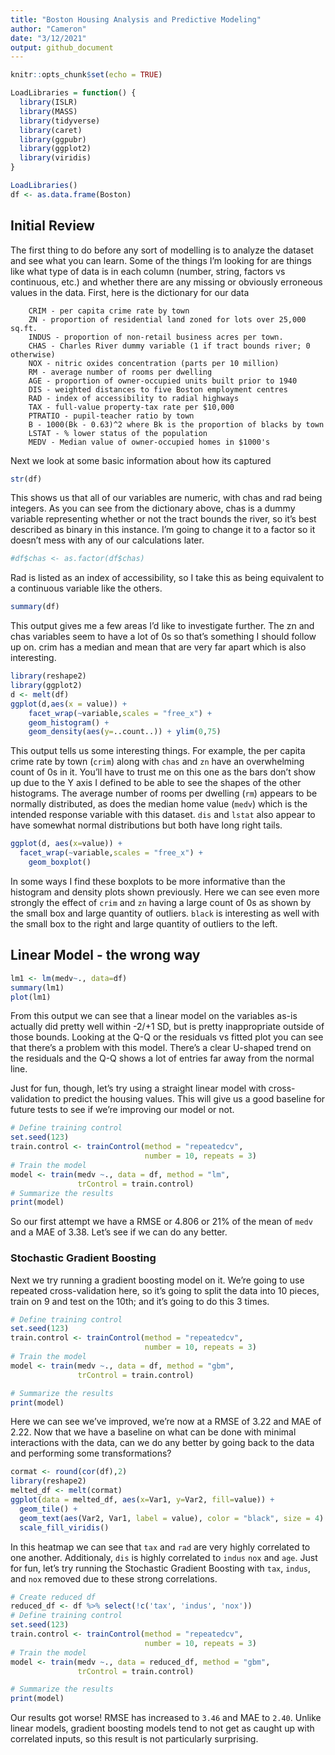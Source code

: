 ```yaml
---
title: "Boston Housing Analysis and Predictive Modeling"
author: "Cameron"
date: "3/12/2021"
output: github_document
---
```


```r
knitr::opts_chunk$set(echo = TRUE)

LoadLibraries = function() {
  library(ISLR)
  library(MASS)
  library(tidyverse)
  library(caret)
  library(ggpubr)
  library(ggplot2)
  library(viridis)
}

LoadLibraries()
df <- as.data.frame(Boston)

```

## Initial Review

The first thing to do before any sort of modelling is to analyze the dataset and see what you can learn. Some of the things I'm looking for are things like what type of data is in each column (number, string, factors vs continuous, etc.) and whether there are any missing or obviously erroneous values in the data. First, here is the dictionary for our data


        CRIM - per capita crime rate by town
        ZN - proportion of residential land zoned for lots over 25,000 sq.ft.
        INDUS - proportion of non-retail business acres per town.
        CHAS - Charles River dummy variable (1 if tract bounds river; 0 otherwise)
        NOX - nitric oxides concentration (parts per 10 million)
        RM - average number of rooms per dwelling
        AGE - proportion of owner-occupied units built prior to 1940
        DIS - weighted distances to five Boston employment centres
        RAD - index of accessibility to radial highways
        TAX - full-value property-tax rate per $10,000
        PTRATIO - pupil-teacher ratio by town
        B - 1000(Bk - 0.63)^2 where Bk is the proportion of blacks by town
        LSTAT - % lower status of the population
        MEDV - Median value of owner-occupied homes in $1000's

Next we look at some basic information about how its captured

```r
str(df)
```

This shows us that all of our variables are numeric, with chas and rad being integers. As you can see from the dictionary above, chas is a dummy variable representing whether or not the tract bounds the river, so it's best described as binary in this instance.  I'm going to change it to a factor so it doesn't mess with any of our calculations later.

```r
#df$chas <- as.factor(df$chas)
```


Rad is listed as an index of accessibility, so I take this as being equivalent to a continuous variable like the others.

```r
summary(df)
```

This output gives me a few areas I'd like to investigate further. The zn and chas variables seem to have a lot of 0s so that's something I should follow up on. crim has a median and mean that are very far apart which is also interesting.

```r
library(reshape2)
library(ggplot2)
d <- melt(df)
ggplot(d,aes(x = value)) + 
    facet_wrap(~variable,scales = "free_x") + 
    geom_histogram() + 
    geom_density(aes(y=..count..)) + ylim(0,75)
```

This output tells us some interesting things.  For example, the per capita crime rate by town (`crim`) along with `chas` and `zn` have an overwhelming count of 0s in it.  You'll have to trust me on this one as the bars don't show up due to the Y axis I defined to be able to see the shapes of the other histograms.  The average number of rooms per dwelling (`rm`) appears to be normally distributed, as does the median home value (`medv`) which is the intended response variable with this dataset.  `dis` and `lstat` also appear to have somewhat normal distributions but both have long right tails.

``` r
ggplot(d, aes(x=value)) +
  facet_wrap(~variable,scales = "free_x") + 
    geom_boxplot()
```

In some ways I find these boxplots to be more informative than the histogram and density plots shown previously.  Here we can see even more strongly the effect of `crim` and `zn` having a large count of 0s as shown by the small box and large quantity of outliers.  `black` is interesting as well with the small box to the right and large quantity of outliers to the left.

## Linear Model - the wrong way

``` r
lm1 <- lm(medv~., data=df)
summary(lm1)
plot(lm1)
```

From this output we can see that a linear model on the variables as-is actually did pretty well within -2/+1 SD, but is pretty inappropriate outside of those bounds.  Looking at the Q-Q or the residuals vs fitted plot you can see that there's a problem with this model.  There's a clear U-shaped trend on the residuals and the Q-Q shows a lot of entries far away from the normal line.

Just for fun, though, let's try using a straight linear model with cross-validation to predict the housing values.  This will give us a good baseline for future tests to see if we're improving our model or not.

``` r
# Define training control
set.seed(123)
train.control <- trainControl(method = "repeatedcv", 
                              number = 10, repeats = 3)
# Train the model
model <- train(medv ~., data = df, method = "lm",
               trControl = train.control)
# Summarize the results
print(model)
```

So our first attempt we have a RMSE or 4.806 or 21% of the mean of `medv` and a MAE of 3.38.  Let's see if we can do any better.

### Stochastic Gradient Boosting

Next we try running a gradient boosting model on it.  We're going to use repeated cross-validation here, so it's going to split the data into 10 pieces, train on 9 and test on the 10th; and it's going to do this 3 times.

``` r
# Define training control
set.seed(123)
train.control <- trainControl(method = "repeatedcv", 
                              number = 10, repeats = 3)
# Train the model
model <- train(medv ~., data = df, method = "gbm",
               trControl = train.control)
```

``` r
# Summarize the results
print(model)
```

Here we can see we've improved, we're now at a RMSE of 3.22 and MAE of 2.22.  Now that we have a baseline on what can be done with minimal interactions with the data, can we do any better by going back to the data and performing some transformations?

```r
cormat <- round(cor(df),2)
library(reshape2)
melted_df <- melt(cormat)
ggplot(data = melted_df, aes(x=Var1, y=Var2, fill=value)) + 
  geom_tile() +
  geom_text(aes(Var2, Var1, label = value), color = "black", size = 4) +
  scale_fill_viridis()
```

In this heatmap we can see that `tax` and `rad` are very highly correlated to one another.  Additionaly, `dis` is highly correlated to `indus` `nox` and `age`.  Just for fun, let's try running the Stochastic Gradient Boosting with `tax`, `indus`, and `nox` removed due to these strong correlations.

``` r
# Create reduced df
reduced_df <- df %>% select(!c('tax', 'indus', 'nox'))
# Define training control
set.seed(123)
train.control <- trainControl(method = "repeatedcv", 
                              number = 10, repeats = 3)
# Train the model
model <- train(medv ~., data = reduced_df, method = "gbm",
               trControl = train.control)
```

``` r
# Summarize the results
print(model)
```

Our results got worse!  RMSE has increased to `3.46` and MAE to `2.40`.  Unlike linear models, gradient boosting models tend to not get as caught up with correlated inputs, so this result is not particularly surprising.
